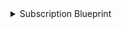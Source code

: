 <details>

<summary>Subscription Blueprint</summary>

```json showLineNumbers
{
  "identifier": "octopusSubscription",
  "title": "Octopus Subscription",
  "icon": "Octopus",
  "description": "An event notification subscription in Octopus Deploy",
  "schema": {
    "properties": {
      "name": {
        "type": "string",
        "title": "Name",
        "description": "The name of the subscription"
      },
      "type": {
        "type": "string",
        "title": "Type",
        "description": "The type of the subscription"
      },
      "isDisabled": {
        "type": "boolean",
        "title": "Is Disabled",
        "description": "Indicates if the subscription is disabled"
      },
      "emailFrequencyPeriod": {
        "type": "string",
        "title": "Email Frequency Period",
        "description": "The frequency at which email notifications are sent"
      },
      "emailPriority": {
        "type": "string",
        "title": "Email Priority",
        "description": "The priority of email notifications"
      },
      "webhookURI": {
        "type": "string",
        "title": "Webhook URI",
        "description": "The URI for the webhook"
      },
      "webhookTimeout": {
        "type": "string",
        "title": "Webhook Timeout",
        "description": "The timeout setting for the webhook"
      },
      "lastModifiedBy": {
        "type": "string",
        "title": "Last Modified By",
        "description": "The user who last modified the subscription"
      },
      "lastModifiedOn": {
        "type": "string",
        "title": "Last Modified On",
        "format": "date-time",
        "description": "The date and time when the subscription was last modified"
      }
    }
  },
  "calculationProperties": {},
  "relations": {}
}
```

</details>
